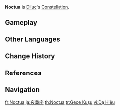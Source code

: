 {{Constellation Overview Infobox
|title     = Noctua
|character = Diluc
|meaning   = Owl
}}
'''Noctua''' is [[Diluc]]'s [[Constellation]].

==Gameplay==
{{Constellation Table|Diluc}}

==Other Languages==
{{Other Languages
|en      = Noctua
|en_lang = la
|en_tl   = Owl
|zhs     = 夜枭座
|zhs_rm  = Yèxiāo-zuò
|zht     = 夜梟座
|zht_rm  = Yèxiāo-zuò
|zh_tl   = Night Owl Constellation
|ja      = 夜梟座
|ja_rm   = Yofukurou-za<ref>{{Ref/VO|Mona|ディルックについて…|ja|note=About Diluc}}</ref>
|ja_tl   = Night Owl Constellation
|ko      = 밤올빼미자리
|ko_rm   = Bam-Olppaemi-jari
|ko_tl   = Night-Owl Constellation
|es      = Noctua
|fr      = Noctua
|ru      = Мудрая Сова
|ru_tl   = Wise Owl
|th      = Noctua
|vi      = {{tt|Cung|宫}} {{tt|Dạ Hiêu|夜枭}}
|vi_tl   = Night Owl Constellation{{Sino|vi|part=1}}
|de      = Noctua
|id      = Noctua
|pt      = Noctua
|tr      = Gece Kuşu
|tr_tl   = Night Owl
|it      = Noctua
}}

==Change History==
{{Change History|1.0}}

==References==
{{Reflist}}

==Navigation==
{{Constellation Navbox}}

[[fr:Noctua]]
[[ja:夜梟座]]
[[th:Noctua]]
[[tr:Gece Kuşu]]
[[vi:Dạ Hiêu]]